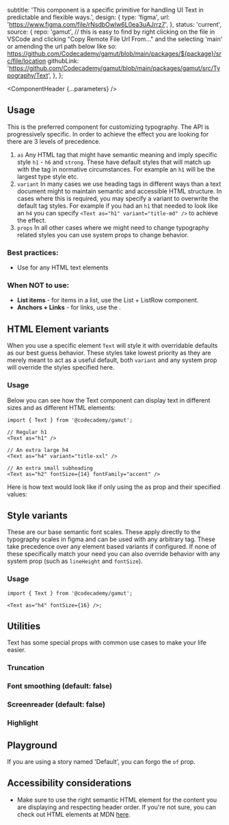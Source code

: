 


  subtitle:
    'This component is a specific primitive for handling UI Text in predictable and flexible ways.',
  design: {
    type: 'figma',
    url: 'https://www.figma.com/file/rNsdbOwlw6L0ea3uAJrrz7',
  },
  status: 'current',
  source: {
    repo: 'gamut',
    // this is easy to find by right clicking on the file in VSCode and clicking "Copy Remote File Url From..." and the selecting 'main' or amending the url path below like so: https://github.com/Codecademy/gamut/blob/main/packages/${package}/src/file/location
    githubLink:
      'https://github.com/Codecademy/gamut/blob/main/packages/gamut/src/Typography/Text',
  },
};

<Meta of={TextStories} />

<ComponentHeader {...parameters} />

## Usage

This is the preferred component for customizing typography. The API is progressively specific. In order to achieve the effect you are looking for there are 3 levels of precedence.

1. `as` Any HTML tag that might have semantic meaning and imply specific style `h1` - `h6` and `strong`. These have default styles that will match up with the tag in normative circumstances. For example an `h1` will be the largest type style etc.
2. `variant` In many cases we use heading tags in different ways than a text document might to maintain semantic and accessible HTML structure. In cases where this is required, you may specify a variant to overwrite the default tag styles. For example if you had an `h1` that needed to look like an `h4` you can specify `<Text as="h1" variant="title-md" />` to achieve the effect.
3. `props` In all other cases where we might need to change typography related styles you can use system props to change behavior.

### Best practices:

- Use for any HTML text elements

### When NOT to use:

- **List items** - for items in a list, use the List + ListRow component.
- **Anchors + Links** - for links, use the <LinkTo component="Typography/Anchor"/>.

## HTML Element variants

When you use a specific element `Text` will style it with overridable defaults as our best guess behavior. These styles take lowest priority as they are merely meant to act as a useful default, both `variant` and any system prop will override the styles specified here.

### Usage

Below you can see how the Text component can display text in different sizes and as different HTML elements:

```tsx
import { Text } from '@codecademy/gamut';

// Regular h1
<Text as="h1" />

// An extra large h4
<Text as="h4" variant="title-xxl" />

// An extra small subheading
<Text as="h2" fontSize={14} fontFamily="accent" />
```

Here is how text would look like if only using the as prop and their specified values:

<Canvas of={TextStories.Elements} />

## Style variants

These are our base semantic font scales. These apply directly to the typography scales in figma and can be used with any arbitrary tag. These take precedence over any element based variants if configured. If none of these specifically match your need you can also override behavior with any system prop (such as `lineHeight` and `fontSize`).

### Usage

```tsx
import { Text } from '@codecademy/gamut';

<Text as="h4" fontSize={16} />;
```

<Canvas of={TextStories.Variants} />

## Utilities

Text has some special props with common use cases to make your life easier.

### Truncation

<Canvas of={TextStories.Truncation} />

### Font smoothing (default: false)

<Canvas of={TextStories.FontSmoothing} />

### Screenreader (default: false)

<Canvas of={TextStories.Screenreader} />

### Highlight

<Canvas of={TextStories.Highlight} />

## Playground

If you are using a story named 'Default', you can forgo the `of` prop.

<Canvas sourceState="shown" />

<Controls />

## Accessibility considerations

- Make sure to use the right semantic HTML element for the content you are displaying and respecting header order. If you're not sure, you can check out HTML elements at MDN [here](https://developer.mozilla.org/en-US/docs/Web/HTML/Element#content_sectioning).
